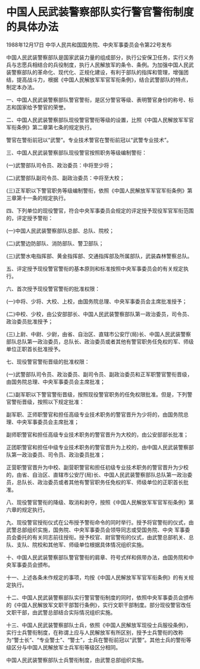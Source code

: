 # 中国人民武装警察部队实行警官警衔制度的具体办法

1988年12月17日 中华人民共和国国务院、中央军事委员会令第22号发布　

  

中国人民武装警察部队是国家武装力量的组成部分，执行公安保卫任务，实行义务兵与志愿兵相结合的兵役制度，执行人民解放军的条令、条例。为加强中国人民武装警察部队的革命化、现代化、正规化建设，有利于部队的指挥和管理，增强团结，提高战斗力，根据《中国人民解放军军官军衔条例》，结合武警部队的特点，制定本办法。

一、中国人民武装警察部队警官警衔，是区分警官等级、表明警官身份的称号、标志和国家给予警官的荣誉。

二、中国人民武装警察部队现役警官警衔等级的设置，比照《中国人民解放军军官军衔条例》第二章第七条的规定执行。

警官在警衔前冠以“武警”。专业技术警官在警衔前冠以“武警专业技术”。

三、中国人民武装警察部队现役警官按照职务等级编制警衔：

(一)武警部队司令员、政治委员：中将至少将；

(二)武警部队副司令员、副政治委员：中将至大校；

(三)正军职以下警官职务等级编制警衔，依照《中国人民解放军军官军衔条例》第三章第十一条的规定执行。

四、下列单位的现役警官，符合中央军事委员会规定的评定授予现役军官军衔范围的，评定授予警衔：

(一)中国人民武装警察部队总部、总队、院校；

(二)武警边防部队、消防部队、警卫部队；

(三)武警水电指挥部、黄金指挥部、交通指挥部及所属部队，武装森林警察总队。

五、评定授予现役警官警衔的基本原则和标准按照中央军事委员会的有关规定执行。

六、首次授予现役警官警衔的批准权限：

(一)中将、少将、大校、上校，由国务院总理、中央军事委员会主席批准授予；

(二)中校、少校，由公安部部长、中国人民武装警察部队第一政治委员，司令员、政治委员批准授予；

(三)上尉、中尉、少尉，由省、自治区、直辖市公安厅(局)长、中国人民武装警察部队总队第一政治委员，总队长、政治委员或者其他有警官职务任免权的军、师级单位正职首长批准授予。

七、现役警官警衔晋级的批准权限：

(一)武警部队司令员、政治委员、副司令员、副政治委员和正军职警官警衔晋级，由国务院总理、中央军事委员会主席批准；

(二)副军职以下警官警衔晋级，按照现役警官职务的任免权限批准。但是，下列警官警衔晋级，按照以下规定批准：

副军职、正师职警官和担任高级专业技术职务的警官晋升为少将的，由国务院总理、中央军事委员会主席批准；

副师职警官和担任高级专业技术职务的警官晋升为大校的，由公安部部长批准；

正团职警官和担任中级专业技术职务的警官晋升为上校的，由中国人民武装警察部队第一政治委员、司令员、政治委员批准；

正营职警官晋升为中校、副营职警官和担任初级专业技术职务的警官晋升为少校的，由省、自治区、直辖市公安厅(局)长、中国人民武装警察部队总队第一政治委员，总队长、政治委员或者其他有警官职务任免权的军、师级单位的正职首长批准。

八、现役警官警衔的降级、取消和剥夺，按照《中国人民解放军军官军衔条例》第六章的规定执行。

九、现役警官授衔仪式在公布授予警衔命令的同时举行。授予将官警衔的仪式，由武警总部组织实施，国务院、中央军事委员会领导同志或受国务院、中央 军事委员会委托的有关同志前往授衔。授予校官、尉官警衔的仪式，由武警总部机关、总队、支队、院校和其他军、师级单位根据具体情况组织实施。

十、中国人民武装警察部队警官警衔的肩章、符号式样和佩带办法，由国务院和中央军事委员会颁布。

十一、上述各条未作规定的事项，均按《中国人民解放军军官军衔条例》的有关规定执行。

十二、中国人民武装警察部队实行警官警衔制度的同时，依照中央军事委员会颁布的《中国人民解放军文职干部暂行条例》，实行文职干部制度。部分现役警官改任文职干部，由武警总部结合实际情况组织实施。

十三、中国人民武装警察部队士兵，依照《中国人民解放军现役士兵服役条例》，实行士兵警衔制度，在称谓上应与人民解放军有所区别，授予士兵警衔的改称为“警士长”、“专业警士”、“警士”，士兵在警衔前冠以“武警”。其他士兵的警衔等级区分与中国人民解放军士兵军衔等级区分相同。

中国人民武装警察部队士兵警衔制度，由武警总部组织实施。